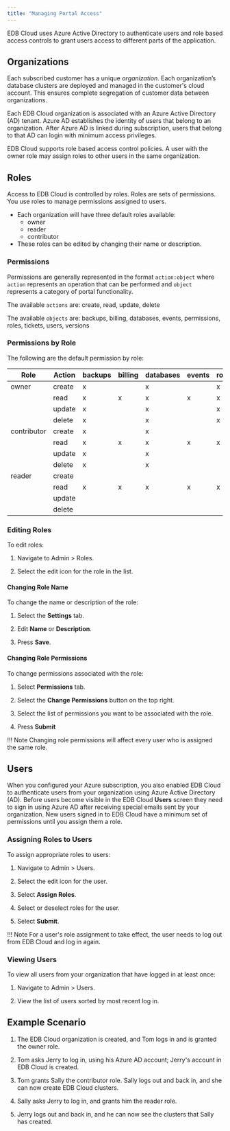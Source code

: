 ```yaml
---
title: "Managing Portal Access"
---
```


EDB Cloud uses Azure Active Directory to authenticate users and role based access controls to grant users access to different parts of the application.

## Organizations

Each subscribed customer has a unique *organization*. Each organization’s database clusters are deployed and managed in the customer's cloud account. This ensures complete segregation of customer data between organizations.

Each EDB Cloud organization is associated with an Azure Active Directory (AD) tenant. Azure AD establishes the identity of users that belong to an organization. After Azure AD is linked during subscription, users that belong to that AD can login with minimum access privileges.

EDB Cloud supports role based access control policies. A user with the owner role may assign roles to other users in the same organization.

## Roles
Access to EDB Cloud is controlled by roles. Roles are sets of permissions. You use roles to manage permissions assigned to users.

* Each organization will have three default roles available:
  * owner
  * reader
  * contributor
* These roles can be edited by changing their name or description.

### Permissions

Permissions are generally represented in the format `action:object` where `action` represents an operation that can be performed and `object` represents a category of portal functionality.

The available `actions` are: create, read, update, delete

The available `objects` are: backups, billing, databases, events, permissions, roles, tickets, users,  versions

### Permissions by Role

The following are the default permission by role:

| Role        | Action |backups | billing | databases | events | roles | permissions | tickets | users | versions |
|-------------|--------|--------|---------|-----------|--------|-------|-------------|---------|-------|----------|
| owner       | create |   x    |         |     x     |        |    x  |       x     |     x   |   x   |    x     |
|             | read   |   x    |    x    |     x     |   x    |    x  |       x     |     x   |   x   |    x     |
|             | update |   x    |         |     x     |        |    x  |       x     |     x   |   x   |    x     |
|             | delete |   x    |         |     x     |        |    x  |       x     |     x   |   x   |    x     |
| contributor | create |   x    |         |     x     |        |       |             |     x   |       |          |
|             | read   |   x    |    x    |     x     |   x    |    x  |       x     |     x   |   x   |    x     |
|             | update |   x    |         |     x     |        |       |             |     x   |       |          |
|             | delete |   x    |         |     x     |        |       |             |     x   |       |          |
| reader      | create |        |         |           |        |       |             |         |       |          |
|             | read   |   x    |    x    |     x     |   x    |    x  |       x     |     x   |   x   |    x     |
|             | update |        |         |           |        |       |             |         |       |          |
|             | delete |        |         |           |        |       |             |         |       |          |


### Editing Roles

To edit roles:
1. Navigate to Admin > Roles.

3. Select the edit icon for the role in the list.

#### Changing Role Name

To change the name or description of the role:
1. Select the **Settings** tab.

2. Edit **Name** or **Description**.
3. Press **Save**.

#### Changing Role Permissions

To change permissions associated with the role:
1. Select **Permissions** tab.

2. Select the **Change Permissions** button on the top right.
3. Select the list of permissions you want to be associated with the role.
4. Press **Submit**

!!! Note
    Changing role permissions will affect every user who is assigned the same role.

## Users

When you configured your Azure subscription, you also enabled EDB Cloud to authenticate users from your organization using Azure Active Directory (AD). Before users become visible in the EDB Cloud **Users** screen they need to sign in using Azure AD after receiving special emails sent by your organization. New users signed in to EDB Cloud have a minimum set of permissions until you assign them a role.

### Assigning Roles to Users
To assign appropriate roles to users:
1. Navigate to Admin > Users.

2. Select the edit icon for the user.
3. Select **Assign Roles**.
4. Select or deselect roles for the user.
5. Select **Submit**.

!!! Note
    For a user's role assignment to take effect, the user needs to log out from EDB Cloud and log in again.

### Viewing Users

To view all users from your organization that have logged in at least once:

1. Navigate to Admin > Users.

2. View the list of users sorted by most recent log in.

## Example Scenario

1. The EDB Cloud organization is created, and Tom logs in and is granted the owner role.

1. Tom asks Jerry to log in, using his Azure AD account; Jerry's account in EDB Cloud is created.
1. Tom grants Sally the contributor role. Sally logs out and back in, and she can now create EDB Cloud clusters.
1. Sally asks Jerry to log in, and grants him the reader role.
1. Jerry logs out and back in, and he can now see the clusters that Sally has created.


